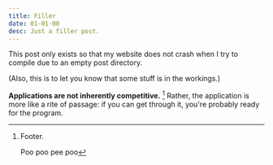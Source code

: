 ```yaml
---
title: Filler
date: 01-01-00
desc: Just a filler post.
---
```


This post only exists so that
my website does not crash
when I try to compile
due to an empty post directory.

(Also, this is to let you know
that some stuff is in the workings.)

**Applications are not
inherently competitive.**
[^competitive]
Rather, the application is more like
a rite of passage:
if you can get through it,
you're probably ready for the program.

[^competitive]: Footer.

    Poo poo pee poo
